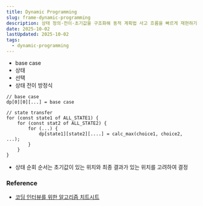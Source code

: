 ```yaml
---
title: Dynamic Programming   
slug: frame-dynamic-programming
description: 상태 정의·전이·초기값을 구조화해 동적 계획법 사고 흐름을 빠르게 재현하기
date: 2025-10-02
lastUpdated: 2025-10-02
tags:
  - dynamic-programming
---
```



- base case
- 상태
- 선택
- 상태 전이 방정식

```
// base case
dp[0][0][...] = base case

// state transfer
for (const state1 of ALL_STATE1) {
    for (const stat2 of ALL_STATE2) {
        for (...) {
            dp[state1][state2][....] = calc_max(choice1, choice2, ...);
        }
    }
}
```

- 상태 순회 순서는 초기값이 있는 위치와 최종 결과가 있는 위치를 고려하여 결정

### Reference

- [코딩 인터뷰를 위한 알고리즘 치트시트](https://www.aladin.co.kr/shop/wproduct.aspx?ItemId=301923855&start=slayer)
